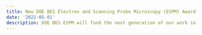 ```yaml
---
title: New DOE BES Electron and Scanning Probe Microscopy (ESPM) Award
date: '2022-05-01'
description: DOE BES ESPM will fund the next generation of our work in the theoretical development of vortex-polarized free electron beam probes of polaritonic quantum materials.
---
```

